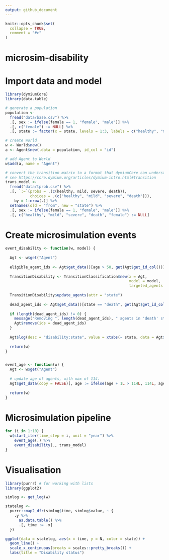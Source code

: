 ```yaml
---
output: github_document
---
```


<!-- README.md is generated from README.Rmd. Please edit that file -->

```r
knitr::opts_chunk$set(
  collapse = TRUE,
  comment = "#>"
)
```

# microsim-disability

<!-- badges: start -->
<!-- badges: end -->

# Import data and model

```r
library(dymiumCore)
library(data.table)

# generate a population
population <- 
  fread("data/base.csv") %>%
  .[, sex := ifelse(female == 1, "female", "male")] %>%
  .[, c("female") := NULL] %>%
  .[, state := factor(x = state, levels = 1:3, labels = c("healthy", "mild", "severe"))]

# create World
w <- World$new()
a <- Agent$new(.data = population, id_col = "id")

# add Agent to World
w$add(a, name = "Agent")

# convert the transition matrix to a format that dymiumCore can understand
# see https://core.dymium.org/articles/dymium-intro.html#transition
trans_model <-
  fread("data/tprob.csv") %>%
  .[, `:=`(probs = .(c(healthy, mild, severe, death)),
           choices = .(c("healthy", "mild", "severe", "death"))), 
    by = 1:nrow(.)] %>%
  setnames(old = "from", new = "state") %>%
  .[, sex := ifelse(female == 1, "female", "male")] %>%
  .[, c("healthy", "mild", "severe", "death", "female") := NULL]
```

# Create microsimulation events

```r
event_disability <- function(w, model) {
  
  Agt <- w$get("Agent")
  
  eligible_agent_ids <- Agt$get_data()[age > 50, get(Agt$get_id_col())]
  
  TransitionDisability <- TransitionClassification$new(x = Agt, 
                                                       model = model, 
                                                       targeted_agents = eligible_agent_ids)
  
  TransitionDisability$update_agents(attr = "state")
  
  dead_agent_ids <- Agt$get_data()[state == "death", get(Agt$get_id_col())]
  
  if (length(dead_agent_ids) != 0) {
    message("Removing ", length(dead_agent_ids), " agents in 'death' state.")
    Agt$remove(ids = dead_agent_ids)
  }
  
  Agt$log(desc = "disability:state", value = xtabs(~ state, data = Agt$get_data()))
  
  return(w)
}


event_age <- function(w) {
  Agt <- w$get("Agent")
  
  # update age of agents, with max of 114.
  Agt$get_data(copy = FALSE)[, age := ifelse(age + 1L > 114L, 114L, age + 1L)]
  
  return(w)
}
```


# Microsimulation pipeline

```r
for (i in 1:10) {
  w$start_iter(time_step = i, unit = "year") %>%
    event_age(.) %>%
    event_disability(., trans_model)
}
```

# Visualisation

```r
library(purrr) # for working with lists
library(ggplot2)

simlog <- get_log(w)

statelog <- 
  purrr::map2_dfr(simlog$time, simlog$value, ~ {
    .y %>% 
      as.data.table() %>%
      .[, time := .x]
  })

ggplot(data = statelog, aes(x = time, y = N, color = state)) +
  geom_line() +
  scale_x_continuous(breaks = scales::pretty_breaks()) +
  labs(title = "Disability status")
```


